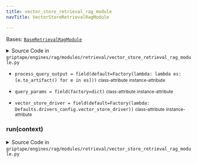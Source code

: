 ```yaml
---
title: vector_store_retrieval_rag_module
navTitle: VectorStoreRetrievalRagModule

---
```


<span id="griptape.engines.rag.modules.retrieval.vector_store_retrieval_rag_module.VectorStoreRetrievalRagModule"></span>

Bases:
 [`BaseRetrievalRagModule`](..#griptape.engines.rag.modules.BaseRetrievalRagModule "BaseRetrievalRagModule (griptape.engines.rag.modules.BaseRetrievalRagModule)")

<details><summary>Source Code in <code>griptape&#47;engines&#47;rag&#47;modules&#47;retrieval&#47;vector_store_retrieval_rag_module.py</code></summary>

```python
@define(kw_only=True)
class VectorStoreRetrievalRagModule(BaseRetrievalRagModule):
    vector_store_driver: BaseVectorStoreDriver = field(
        default=Factory(lambda: Defaults.drivers_config.vector_store_driver)
    )
    query_params: dict[str, Any] = field(factory=dict)
    process_query_output: Callable[[list[BaseVectorStoreDriver.Entry]], Sequence[TextArtifact]] = field(
        default=Factory(lambda: lambda es: [e.to_artifact() for e in es]),
    )

    def run(self, context: RagContext) -> Sequence[TextArtifact]:
        query_params = utils.dict_merge(self.query_params, self.get_context_param(context, "query_params"))

        return self.process_query_output(self.vector_store_driver.query(context.query, **query_params))
```

</details>

-   `process_query_output = field(default=Factory(lambda: lambda es: [e.to_artifact() for e in es]))` <small>class-attribute</small> <small>instance-attribute</small>  <span id="griptape.engines.rag.modules.retrieval.vector_store_retrieval_rag_module.VectorStoreRetrievalRagModule.process_query_output"></span> 

-   `query_params = field(factory=dict)` <small>class-attribute</small> <small>instance-attribute</small>  <span id="griptape.engines.rag.modules.retrieval.vector_store_retrieval_rag_module.VectorStoreRetrievalRagModule.query_params"></span> 

-   `vector_store_driver = field(default=Factory(lambda: Defaults.drivers_config.vector_store_driver))` <small>class-attribute</small> <small>instance-attribute</small>  <span id="griptape.engines.rag.modules.retrieval.vector_store_retrieval_rag_module.VectorStoreRetrievalRagModule.vector_store_driver"></span> 

<span id="griptape.engines.rag.modules.retrieval.vector_store_retrieval_rag_module.VectorStoreRetrievalRagModule.run"></span>

### run(context)

<details><summary>Source Code in <code>griptape&#47;engines&#47;rag&#47;modules&#47;retrieval&#47;vector_store_retrieval_rag_module.py</code></summary>

```python
def run(self, context: RagContext) -> Sequence[TextArtifact]:
    query_params = utils.dict_merge(self.query_params, self.get_context_param(context, "query_params"))

    return self.process_query_output(self.vector_store_driver.query(context.query, **query_params))
```

</details>
